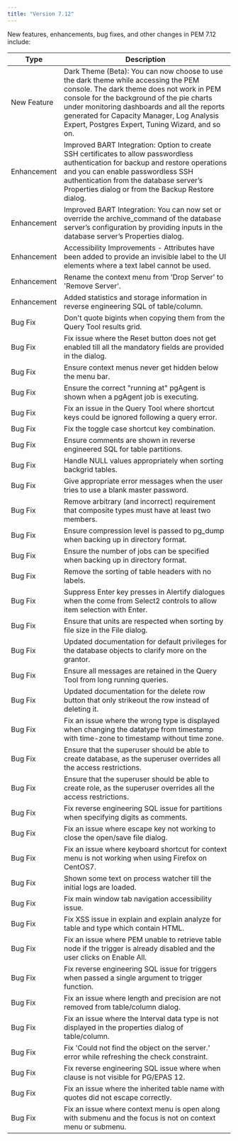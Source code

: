 ```yaml
---
title: "Version 7.12"
---
```


New features, enhancements, bug fixes, and other changes in PEM 7.12 include:

| Type        | Description |
|-------------|------------ |
| New Feature | Dark Theme (Beta): You can now choose to use the dark theme while accessing the PEM console. The dark theme does not work in PEM console for the background of the pie charts under monitoring dashboards and all the reports generated for Capacity Manager, Log Analysis Expert, Postgres Expert, Tuning Wizard, and so on. |
| Enhancement | Improved BART Integration: Option to create SSH certificates to allow passwordless authentication for backup and restore operations and you can enable passwordless SSH authentication from the database server’s Properties dialog or from the Backup Restore dialog.      |
| Enhancement | Improved BART Integration: You can now set or override the archive_command of the database server’s configuration by providing inputs in the database server’s Properties dialog.           |
| Enhancement | Accessibility Improvements - Attributes have been added to provide an invisible label to the UI elements where a text label cannot be used.      |
| Enhancement     | Rename the context menu from 'Drop Server' to 'Remove Server'.                                                              |
| Enhancement     | Added statistics and storage information in reverse engineering SQL of table/column.                                        | Bug Fix     | Fix issue where Drop and Disconnect connection menu points are too close to each other.                                     |
| Bug Fix     | Don't quote bigints when copying them from the Query Tool results grid.                                                     |
| Bug Fix     | Fix issue where the Reset button does not get enabled till all the mandatory fields are provided in the dialog.             |
| Bug Fix     | Ensure context menus never get hidden below the menu bar.                                                                   |
| Bug Fix     | Ensure the correct "running at" pgAgent is shown when a pgAgent job is executing.                                           |
| Bug Fix     | Fix an issue in the Query Tool where shortcut keys could be ignored following a query error.                                |
| Bug Fix     | Fix the toggle case shortcut key combination.                                                                               |
| Bug Fix     | Ensure comments are shown in reverse engineered SQL for table partitions.                                                   |
| Bug Fix     | Handle NULL values appropriately when sorting backgrid tables.                                                              |
| Bug Fix     | Give appropriate error messages when the user tries to use a blank master password.                                         |
| Bug Fix     | Remove arbitrary (and incorrect) requirement that composite types must have at least two members.                           |
| Bug Fix     | Ensure compression level is passed to pg_dump when backing up in directory format.                                          |
| Bug Fix     | Ensure the number of jobs can be specified when backing up in directory format.                                             |
| Bug Fix     | Remove the sorting of table headers with no labels.                                                                         |
| Bug Fix     | Suppress Enter key presses in Alertify dialogues when the come from Select2 controls to allow item selection with Enter.    |
| Bug Fix     | Ensure that units are respected when sorting by file size in the File dialog.                                               |
| Bug Fix     | Updated documentation for default privileges for the database objects to clarify more on the grantor.                       |
| Bug Fix     | Ensure all messages are retained in the Query Tool from long running queries.                                               |
| Bug Fix     | Updated documentation for the delete row button that only strikeout the row instead of deleting it.                         |
| Bug Fix     | Fix an issue where the wrong type is displayed when changing the datatype from timestamp with time-zone to timestamp without time zone.         |                                                         |
| Bug Fix     | Ensure that the superuser should be able to create database, as the superuser overrides all the access restrictions.        |
| Bug Fix     | Ensure that the superuser should be able to create role, as the superuser overrides all the access restrictions.            |
| Bug Fix     | Fix reverse engineering SQL issue for partitions when specifying digits as comments.                                        |
| Bug Fix     | Fix an issue where escape key not working to close the open/save file dialog.                                               |
| Bug Fix     | Fix an issue where keyboard shortcut for context menu is not working when using Firefox on CentOS7.                         |
| Bug Fix     | Shown some text on process watcher till the initial logs are loaded.                                                        |
| Bug Fix     | Fix main window tab navigation accessibility issue.                                                                         |
| Bug Fix     | Fix XSS issue in explain and explain analyze for table and type which contain HTML.                                         |
| Bug Fix     | Fix an issue where PEM unable to retrieve table node if the trigger is already disabled and the user clicks on Enable All.  |
| Bug Fix     | Fix reverse engineering SQL issue for triggers when passed a single argument to trigger function.                           |
| Bug Fix     | Fix an issue where length and precision are not removed from table/column dialog.                                           |
| Bug Fix     | Fix an issue where the Interval data type is not displayed in the properties dialog of table/column.                        |
| Bug Fix     | Fix 'Could not find the object on the server.' error while refreshing the check constraint.                                 |
| Bug Fix     | Fix reverse engineering SQL issue where when clause is not visible for PG/EPAS 12.                                          |
| Bug Fix     | Fix an issue where the inherited table name with quotes did not escape correctly.                                           |
| Bug Fix     | Fix an issue where context menu is open along with submenu and the focus is not on context menu or submenu.                 |